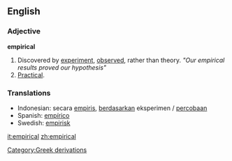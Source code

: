 ==English==
=== Adjective ===

'''empirical'''

# Discovered by [[experiment]], [[observed]], rather than theory. ''"Our empirical results proved our hypothesis"''
# [[Practical]]. 

=== Translations ===
*Indonesian: secara [[empiris]], [[dasar|berdasarkan]] eksperimen / [[coba|percobaan]]
*Spanish: [[empírico]]
*Swedish: [[empirisk]]

[[Category:Greek derivations]]

[[it:empirical]]
[[zh:empirical]]